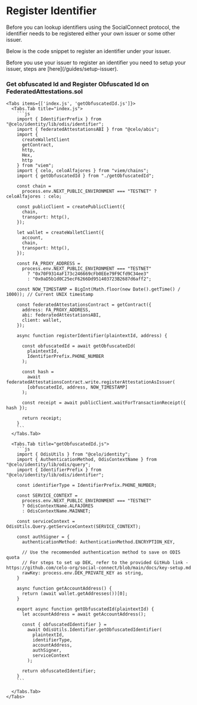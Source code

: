 
# Register Identifier

Before you can lookup identifiers using the SocialConnect protocol, the identifier needs to be registered either your own issuer or some other issuer.

Below is the code snippet to register an identifier under your issuer.

<Callout type="info">
  Before you use your issuer to register an identifier you need to setup your issuer, steps are [here](/guides/setup-issuer).
</Callout>

### Get obfuscated Id and Register Obfuscated Id on FederatedAttestations.sol

    <Tabs items={['index.js', 'getObfuscatedId.js']}>
      <Tabs.Tab title="index.js">
        ```js
        import { IdentifierPrefix } from "@celo/identity/lib/odis/identifier";
        import { federatedAttestationsABI } from "@celo/abis";
        import {
          createWalletClient
          getContract,
          http,
          Hex,
          http
        } from "viem";
        import { celo, celoAlfajores } from "viem/chains";
        import { getObfuscatedId } from "./getObfuscatedId";

        const chain =
          process.env.NEXT_PUBLIC_ENVIRONMENT === "TESTNET" ? celoAlfajores : celo;

        const publicClient = createPublicClient({
          chain,
          transport: http(),
        });

        let wallet = createWalletClient({
          account,
          chain,
          transport: http(),
        });

        const FA_PROXY_ADDRESS =
          process.env.NEXT_PUBLIC_ENVIRONMENT === "TESTNET"
            ? "0x70F9314aF173c246669cFb0EEe79F9Cfd9C34ee3"
            : "0x0aD5b1d0C25ecF6266Dd951403723B2687d6aff2";

        const NOW_TIMESTAMP = BigInt(Math.floor(new Date().getTime() / 1000)); // Current UNIX timestamp

        const federatedAttestationsContract = getContract({
          address: FA_PROXY_ADDRESS,
          abi: federatedAttestationsABI,
          client: wallet,
        });

        async function registerIdentifier(plaintextId, address) {

          const obfuscatedId = await getObfuscatedId(
            plaintextId,
            IdentifierPrefix.PHONE_NUMBER
          );

          const hash =
            await federatedAttestationsContract.write.registerAttestationAsIssuer(
            [obfuscatedId, address, NOW_TIMESTAMP]
          );

          const receipt = await publicClient.waitForTransactionReceipt({ hash });

          return receipt;
        }
        ```
      </Tabs.Tab>

      <Tabs.Tab title="getObfuscatedId.js">
        ```js
        import { OdisUtils } from "@celo/identity";
        import { AuthenticationMethod, OdisContextName } from "@celo/identity/lib/odis/query";
        import { IdentifierPrefix } from "@celo/identity/lib/odis/identifier";

        const identifierType = IdentifierPrefix.PHONE_NUMBER;

        const SERVICE_CONTEXT =
          process.env.NEXT_PUBLIC_ENVIRONMENT === "TESTNET"
          ? OdisContextName.ALFAJORES
          : OdisContextName.MAINNET;

        const serviceContext = OdisUtils.Query.getServiceContext(SERVICE_CONTEXT);

        const authSigner = {
          authenticationMethod: AuthenticationMethod.ENCRYPTION_KEY,

          // Use the recommended authentication method to save on ODIS quota
          // For steps to set up DEK, refer to the provided GitHub link - https://github.com/celo-org/social-connect/blob/main/docs/key-setup.md
          rawKey: process.env.DEK_PRIVATE_KEY as string,
        }

        async function getAccountAddress() {
          return (await wallet.getAddresses())[0];
        }

        export async function getObfuscatedId(plaintextId) {
          let accountAddress = await getAccountAddress();

          const { obfuscatedIdentifier } =
            await OdisUtils.Identifier.getObfuscatedIdentifier(
              plaintextId,
              identifierType,
              accountAddress,
              authSigner,
              serviceContext
            );

          return obfuscatedIdentifier;
        }
        ```

      </Tabs.Tab>
    </Tabs>

